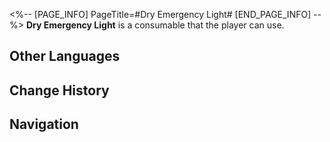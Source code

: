 <%-- [PAGE_INFO]
PageTitle=#Dry Emergency Light#
[END_PAGE_INFO] --%>
{{Consumable Infobox
|id          = 408412
|image       = Item Dry Emergency Light.png
|type        = Restorative Consumables
|rarity      = 2
|effect      = Upon use, immediately recovers 3 Technique Points for the team.
|description = An emergency light from the outworld civilization of Insumousu. This small portable lamp requires no source of energy. Simply soak it in brine with 5% salt concentration and it will shine for hours. It is actually the luminescent fishing rod antennae on the dorsal fin of a Thalassa lightfish. In ancient Insumousu, only the bravest fishers dared to hunt these dreadful creatures. Now, however, these fish are being cultivated on an industrial scale.
|effectType  = 
|effectType2 = 
|effectType3 = 
|recipe      = 
|source1     = [[Procurement Point for Expired Parcels]]
|source2     = 
|source3     = 
}}
{{Description|''"Darling, I know you're trying to be romantic with this outworlder-style candle-lit dinner but... there's a shining fish head baring its teeth at me in the middle of the table. I don't think I can finish dinner..."''}}
'''Dry Emergency Light''' is a consumable that the player can use.

==Other Languages==
{{Other Languages
|en   = Dry Emergency Light
|zhs  = 干制应急灯
|zht  = 乾燥臨時燈具
|ja   = 乾燥型非常灯
|ko   = 건식 비상등
|es   = Luz seca de emergencia
|fr   = Lumière de secours
|ru   = Сушёный аварийный фонарик
|th   = Dry Emergency Light
|vi   = Đèn Khẩn Cấp Năng Lượng Tự Nhiên
|de   = Trockenes Notlicht
|id   = Dry Emergency Light
|pt   = Luz de Emergência Seca
}}

==Change History==
{{Change History|1.5}}

==Navigation==
{{Consumable Navbox}}